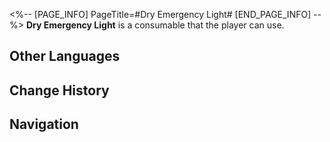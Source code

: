 <%-- [PAGE_INFO]
PageTitle=#Dry Emergency Light#
[END_PAGE_INFO] --%>
{{Consumable Infobox
|id          = 408412
|image       = Item Dry Emergency Light.png
|type        = Restorative Consumables
|rarity      = 2
|effect      = Upon use, immediately recovers 3 Technique Points for the team.
|description = An emergency light from the outworld civilization of Insumousu. This small portable lamp requires no source of energy. Simply soak it in brine with 5% salt concentration and it will shine for hours. It is actually the luminescent fishing rod antennae on the dorsal fin of a Thalassa lightfish. In ancient Insumousu, only the bravest fishers dared to hunt these dreadful creatures. Now, however, these fish are being cultivated on an industrial scale.
|effectType  = 
|effectType2 = 
|effectType3 = 
|recipe      = 
|source1     = [[Procurement Point for Expired Parcels]]
|source2     = 
|source3     = 
}}
{{Description|''"Darling, I know you're trying to be romantic with this outworlder-style candle-lit dinner but... there's a shining fish head baring its teeth at me in the middle of the table. I don't think I can finish dinner..."''}}
'''Dry Emergency Light''' is a consumable that the player can use.

==Other Languages==
{{Other Languages
|en   = Dry Emergency Light
|zhs  = 干制应急灯
|zht  = 乾燥臨時燈具
|ja   = 乾燥型非常灯
|ko   = 건식 비상등
|es   = Luz seca de emergencia
|fr   = Lumière de secours
|ru   = Сушёный аварийный фонарик
|th   = Dry Emergency Light
|vi   = Đèn Khẩn Cấp Năng Lượng Tự Nhiên
|de   = Trockenes Notlicht
|id   = Dry Emergency Light
|pt   = Luz de Emergência Seca
}}

==Change History==
{{Change History|1.5}}

==Navigation==
{{Consumable Navbox}}